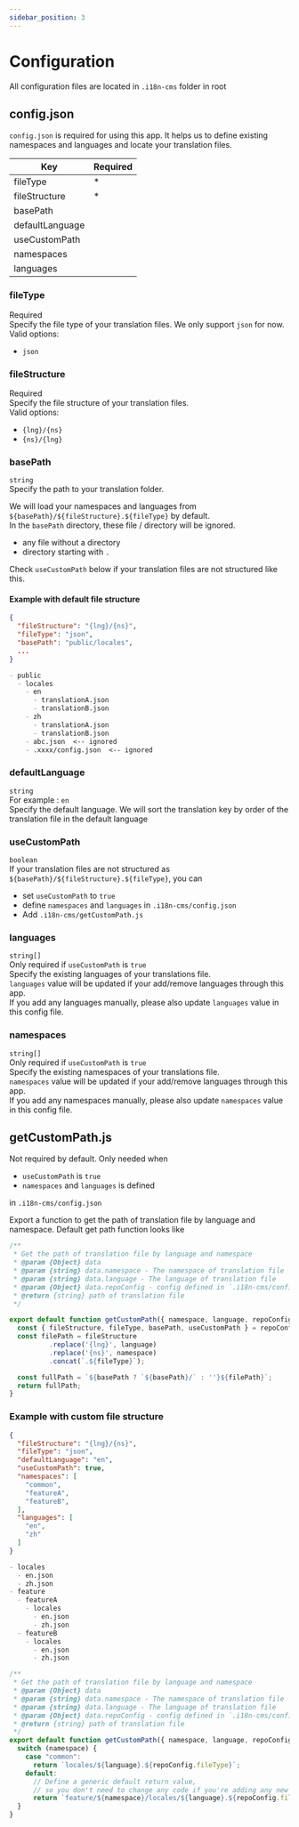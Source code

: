 ```yaml
---
sidebar_position: 3
---
```


# Configuration

All configuration files are located in `.i18n-cms` folder in root

## config.json
`config.json` is required for using this app. It helps us to define existing namespaces and languages and locate your translation files. 

| Key             | Required  |
|-----------------|-----------|
| fileType        | *         |
| fileStructure   | *         |
| basePath        |           |
| defaultLanguage |           |
| useCustomPath   |           |
| namespaces      |           |
| languages       |           |

### fileType
Required <br/>
Specify the file type of your translation files. We only support `json` for now. <br/>
Valid options:
- `json`

### fileStructure
Required <br/>
Specify the file structure of your translation files. <br/>
Valid options:
- `{lng}/{ns}`
- `{ns}/{lng}`

### basePath
`string`<br/>
Specify the path to your translation folder.


We will load your namespaces and languages from `${basePath}/${fileStructure}.${fileType}` by default.<br/>
In the `basePath` directory, these file / directory will be ignored.
- any file without a directory
- directory starting with `.` 

Check `useCustomPath` below if your translation files are not structured like this.

#### Example with default file structure

```json title=".i18n-cms/config.json"
{
  "fileStructure": "{lng}/{ns}",
  "fileType": "json",
  "basePath": "public/locales",
  ...
}
```

```md title="File structure:"
- public
  - locales
    - en
      - translationA.json
      - translationB.json
    - zh
      - translationA.json
      - translationB.json
    - abc.json  <-- ignored
    - .xxxx/config.json  <-- ignored

```


### defaultLanguage
`string` <br/>
For example : `en`<br/>
Specify the default language.
We will sort the translation key by order of the translation file in the default language


### useCustomPath
`boolean` <br/>
If your translation files are not structured as `${basePath}/${fileStructure}.${fileType}`, you can 
- set `useCustomPath` to `true`
- define `namespaces` and `languages` in `.i18n-cms/config.json`
- Add `.i18n-cms/getCustomPath.js`

### languages
`string[]` <br/>
Only required if `useCustomPath` is `true`<br/>
Specify the existing languages of your translations file.<br/>
`languages` value will be updated if your add/remove languages through this app.<br/>
If you add any languages manually, please also update `languages` value in this config file.


### namespaces
`string[]`  <br/>
Only required if `useCustomPath` is `true`<br/>
Specify the existing namespaces of your translations file.<br/>
`namespaces` value will be updated if your add/remove languages through this app.<br/>
If you add any namespaces manually, please also update `namespaces` value in this config file.


## getCustomPath.js
Not required by default. Only needed when
- `useCustomPath` is `true`
- `namespaces` and `languages` is defined

in `.i18n-cms/config.json`

Export a function to get the path of translation file by language and namespace. Default get path function looks like

```js title='.i18n-cms/getCustomPath.js'
/** 
 * Get the path of translation file by language and namespace
 * @param {Object} data
 * @param {string} data.namespace - The namespace of translation file
 * @param {string} data.language - The language of translation file
 * @param {Object} data.repoConfig - config defined in `.i18n-cms/config.json`
 * @return {string} path of translation file
 */

export default function getCustomPath({ namespace, language, repoConfig }) {
  const { fileStructure, fileType, basePath, useCustomPath } = repoConfig;
  const filePath = fileStructure
          .replace('{lng}', language)
          .replace('{ns}', namespace)
          .concat(`.${fileType}`);

  const fullPath = `${basePath ? `${basePath}/` : ''}${filePath}`;
  return fullPath;
}
```

### Example with custom file structure

```json title=".i18n-cms/config.json"
{
  "fileStructure": "{lng}/{ns}",
  "fileType": "json",
  "defaultLanguage": "en",
  "useCustomPath": true,
  "namespaces": [
    "common",
    "featureA",
    "featureB",
  ],
  "languages": [
    "en",
    "zh"
  ]
}
```

```md title="File structure:"
- locales
  - en.json
  - zh.json
- feature
  - featureA
    - locales
      - en.json
      - zh.json
  - featureB
    - locales
      - en.json
      - zh.json
```
```js title='.i18n-cms/getCustomPath.js'
/** 
 * Get the path of translation file by language and namespace
 * @param {Object} data
 * @param {string} data.namespace - The namespace of translation file
 * @param {string} data.language - The language of translation file
 * @param {Object} data.repoConfig - config defined in `.i18n-cms/config.json`
 * @return {string} path of translation file
 */
export default function getCustomPath({ namespace, language, repoConfig }) {
  switch (namespace) {
    case "common":
      return `locales/${language}.${repoConfig.fileType}`;
    default:
      // Define a generic default return value, 
      // so you don't need to change any code if you're adding any new feature
      return `feature/${namespace}/locales/${language}.${repoConfig.fileType}`;
  }
}
```

